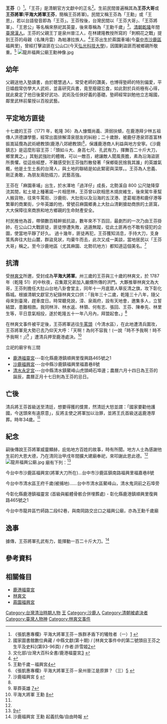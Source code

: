 '''王芬'''（{{bd|1754年||1787年|}}）<ref>《張凱惠專欄》平海大將軍王芬－族群矛盾下的犧牲者（一）[https://taronews.tw/2018/09/04/107463/] {{Wayback|url=https://taronews.tw/2018/09/04/107463/ |date=20210509195136 }}</ref>。「王芬」是清朝官方文獻中的正名<ref>國家圖書館數位典藏 / 中縣文獻(第十期) / [林爽文事件中的第二號頭目王芬之生平及史料](第93-96頁) / 作者:許雪姬[https://tm.ncl.edu.tw/article?u=022_003_00002142&fbclid=IwAR2127WXNP4YejSEeFufbjSfwXnqCYKviMwl4R1AJMjbSra9rPX-2TK1erc]</ref>。生前民間普遍稱其為'''王芬大哥'''或'''王芬將軍'''('''平海大將軍王芬'''，簡稱王芬將軍)。民間又稱王芬為「王勳」或「王恩」，若以台語發音即為「王芬」。王芬歿後，台灣民間以「王芬大哥」、「王芬將軍」、「王恩公」等名稱來祭祀其英靈，後來尊稱為「王勳千歲」<ref>文化部/台灣大百科全書/鹿港福靈宮[http://nrch.culture.tw/twpedia.aspx?id=23285] {{Wayback|url=http://nrch.culture.tw/twpedia.aspx?id=23285 |date=20160307114207 }}</ref>。[[清朝|清朝]][[乾隆|乾隆]]年間[[臺灣漢人|臺灣漢人]]。王芬的父親王丁是泉州晉江人，在林建隆教授所寫的「刺桐花之戰」提到王芬的母親（名陳月雲）為帕瀑拉族人。<ref>{{Cite web |url=http://nrch.culture.tw/twpedia.aspx?id=23285 |title=鹿港福靈宮歷史記載 |accessdate=2015-11-04 |archive-date=2016-03-07 |archive-url=https://web.archive.org/web/20160307114207/http://nrch.culture.tw/twpedia.aspx?id=23285 |dead-url=no }}</ref>王芬出生於蔴園車埔(今[[臺中市|臺中市]][[沙鹿區|沙鹿區]]福興里)，曾經打擊盜匪在公山口(今天[[弘光科技大學|弘光科技大學]])，因圍剿盜匪而被鄉親所敬重。<ref>王勳千歲－福興宮[http://tw.myblog.yahoo.com/jw!ZmKRQBaRRUFECuURU3OS/article?mid=4797&prev=4805&next=4796]{{dead link|date=2018年3月 |bot=InternetArchiveBot |fix-attempted=yes }}</ref>
<!--  注释出：[[File:王勳.jpg|frame]] -->
[[File:龍井福興公廟王勳神像.jpg|thumb]]

==幼年==
父親送他入塾讀書，由於聰慧過人，常受老師的讚美，也博得塾師的特別偏愛，平日嬉戲常仿學大人武術，並喜研究兵書，竟至廢寢忘食，如此對於兵術極有心得，就此奠定了他日後愛好武功、武術及任俠好義的基礎。塾師經常訓勉他立志報國，鄰里武林前輩授以百般武藝。


==平定地方匪徒==
十七歲的王芬（1771 年，乾隆 36）為人慷慨尚義、濟弱扶傾，在鹿港拜少林五祖傳人洪德謙學藝，經常出面排解漳泉朋友的糾紛；二十歲餘，被鹿仔港泉郊首富林振嵩延攬為武術總教頭(鹿港八郊總教頭)<ref name="#1">《張凱惠專欄》平海大將軍王芬－泉州晉江是原罪？（三）[https://taronews.tw/2018/09/21/127470/] {{Wayback|url=https://taronews.tw/2018/09/21/127470/ |date=20210420185658 }}</ref>，保護鹿港商人利益與地方安寧。《沙鹿鎮志》是這麼形容王芬：「頭如斗大、身高七尺、孔武有力，揮舞百二十斤大刀，鄉里異之。」其魁武強壯的體魄，可以一敵百，總讓敵人聞風喪膽，素為沿海盜匪所畏懼。從這些經歷，不難感受到王芬強烈散發著「保鄉衛民捨我其誰」的英雄氣概，他是土生土長的台灣人，與土地的聯結是如此緊密與深厚。。王芬為人忠義、剛正勇敢，為朋友兩肋插刀，武藝高強。

王芬在「麻園車埔」出生，於水澤地「過洋仔」成長，北勢溪自 800 公尺陡降穿流其間，紅土坡上種著諾一片相思林，王芬曾以砍相思木燒炭維生，後來駕牛車幫人搬貨物，往來牛罵街、沙鹿街、大肚街以及沿海的五汊港、塗葛堀港和鹿仔港等繁華的商業街，少年英雄的他，曾號召麻園鄉勇上大肚山清剿搶劫商旅的土匪窩，大大保障往來商旅和地方鄉親的生命財產安全。

村民推他為首，帶領數百精幹抵抗盜，數年來不下百回，最劇烈的一次乃由王芬掛帥，在公山口大戰匪徒，匪徒慘遭失敗，逃遁無蹤，從此土匪再也不敢有侵犯的企圖，使當地平靜了好久。
過十幾年，匪徒再犯，王芬獲知消息，手持大刀，支身策馬奔往大肚山麓，群盜見狀，均棄牛而去，此次又成一美談，當地居民以「王芬大哥」稱之。至今沙鹿地區（尤其麻園、北勢坑地方）都知道這個美名。<ref>沙鹿福興宮 [http://emmm.tw/L3_content.php?L3_id=55030] {{Wayback|url=http://emmm.tw/L3_content.php?L3_id=55030 |date=20121122144014 }}</ref>

==抗清==
受[[林爽文|林爽文]]所邀，受封成為'''平海大將軍'''。卅三歲的王芬與三十歲的林爽文，於 1787 年（乾隆 51）的中秋夜，召集眾兄弟加入嚴煙所傳的洪門。大夥推舉林爽文為大哥，王芬則擔任大肚山台地八卦會堂主，同年十一月底眾人舉反清之旗，攻下彰化縣城。根據清朝文獻官方紀錄林爽文口供：「我年三十二歲，乾隆三十八年，隨父母來到臺灣，趕車度日。時常聽見說，漳、泉兩府，設有天地會，邀集多人，立誓結盟，患難相救。我同林泮、林水返、林領、何有志、張回、王芬、陳奉先、林里生等，平日意氣相投，遂於乾隆五十一年八月內，拜盟起會。」<ref name="#1"/>

在林爽文事件被平定後，王芬將軍逃往[[清水區_(臺中市)|牛罵頭]]（今清水區），在此地遭清兵圍攻，王芬將軍見大勢已去乃仰天大呼：「天啊！為何不容我！(一說「時不予我啊！時不予我啊！」)<ref>草莽英雄 [http://tw.myblog.yahoo.com/jw!75.7ozaURkbl8QP6lSRB/article?mid=535&sc=1#916]{{dead link|date=2018年3月 |bot=InternetArchiveBot |fix-attempted=yes }}</ref>
」遭清兵押至鹿港處決。<ref name="#2">平海大將軍 王勳 [http://tw.streetvoice.com/writing/General/article/337904/]{{dead link|date=2018年3月 |bot=InternetArchiveBot |fix-attempted=yes }}</ref>

立祀的廟宇有三間
*[[鹿港福靈宮|鹿港福靈宮]]---彰化縣鹿港鎮順興里復興路465號之1
*[[沙鹿|沙鹿]][[蔴園福興宮|福興宮]]---台中縣沙鹿鎮福興里福嘉巷8號
*[[清水|清水]][[永定宮|永定宮]]---台中縣清水鎮鰲峰山虎頭崎石埠邊；農曆六月十四日為王芬的誕辰，農曆正月十七日則為王芬的忌日。

==亡後==
清兵將王芬首級送至清廷，想要得獲的獎賞，然清廷大怒並謂：「國家要勸他護國，今送頭來有違原意」，反將主使之將軍加以治罪，並將王氏首級送返鹿港厚葬。時年34歲。<ref name="#2"/>

==紀念==
嗣後傳說王芬將軍威靈顯赫，庇佑地方百姓的故事，時有所聞。地方人士為感謝他生前的大恩大德，乃在清同治甲戌年間擴大建廟奉祀，來叩謝此恩此德。<ref name="#2"/>
[[File:龍井福興公廟.jpg|thumb]]
廟有下列：<ref> [http://tw.myblog.yahoo.com/jw!75.7ozaURkbl8QP6lSRB/article?mid=535&sc=1#916]{{dead link|date=2018年3月 |bot=InternetArchiveBot |fix-attempted=yes }}</ref>


今台中市沙鹿區福興宮(將軍大刀所在)…台中市沙鹿區鎮南路福興里福嘉巷8號

今台中市清水區王府千歲(被捕地)……台中市清水區鰲峰山，清水鬼洞前之石埠旁

今彰化縣鹿港鎮福靈宮 (首級與軀體骨骸合併埋葬處) - 彰化縣鹿港鎮順興里復興路465號之1

今台中市龍井區竹師路二段62巷，與南岡路交岔口之福興公廟，亦為王勳千歲廟

==逸事==
據傳，王芬將軍孔武有力，能揮動一百二十斤大刀。<ref>沙鹿福興宮 王勳 起義抗侮/自由時報[http://www.libertytimes.com.tw/2007/new/feb/20/today-so4.htm ] {{Wayback|url=http://www.libertytimes.com.tw/2007/new/feb/20/today-so4.htm |date=20131103055400 }}</ref>

==參考資料==
<references/>

==相關條目==
*[[鹿港福靈宮|鹿港福靈宮]]
*[[林爽文|林爽文]]
*[[蔴園福興宮|蔴園福興宮]]



[[Category:台灣清治時期人物|Category:台灣清治時期人物]]
[[Category:閩南裔臺灣人|王]]
[[Category:沙鹿人|Category:沙鹿人]]
[[Category:清朝被處決者|Category:清朝被處決者]]
[[Category:臺灣人物神|Category:臺灣人物神]]
[[Category:林爽文事件|Category:林爽文事件]]